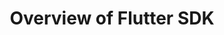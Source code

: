 ---
title: Overview of Flutter SDK
description: Okto is a platform that allows you to integrate web3 functionality into your app without building things from scratch.
full: false
---